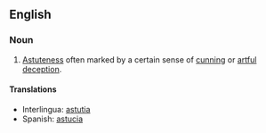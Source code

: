 == English ==

===Noun===
# [[Astuteness]] often marked by a certain sense of [[cunning]] or [[artful]] [[deception]].

====Translations====

*Interlingua: [[astutia]]
*Spanish: [[astucia]]